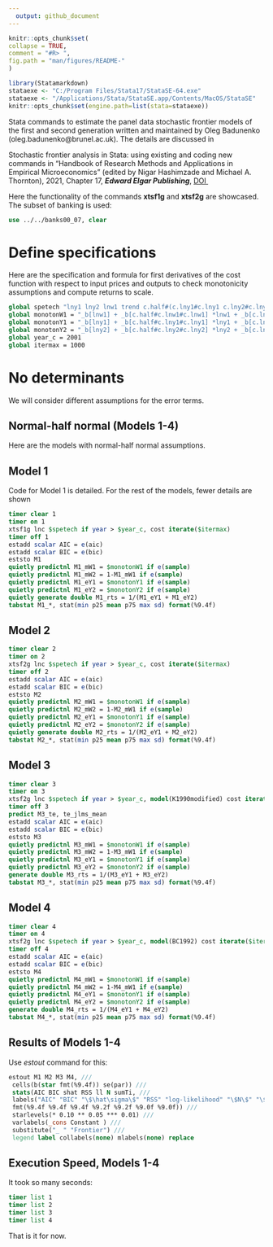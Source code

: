 ```yaml
---
  output: github_document
---
```


<!-- README.md is generated from README.Rmd. Please edit that file -->

  ```r
knitr::opts_chunk$set(
  collapse = TRUE,
  comment = "#R> ",
  fig.path = "man/figures/README-"
)
```

```r
library(Statamarkdown)
stataexe <- "C:/Program Files/Stata17/StataSE-64.exe"
stataexe <- "/Applications/Stata/StataSE.app/Contents/MacOS/StataSE"
knitr::opts_chunk$set(engine.path=list(stata=stataexe))
```

Stata commands to estimate the panel data stochastic frontier models of the first and second generation written and maintained by Oleg Badunenko (oleg.badunenko@brunel.ac.uk). The details are discussed in

Stochastic frontier analysis in Stata: using existing and coding new
commands in "Handbook of Research Methods and Applications in Empirical
Microeconomics" (edited by Nigar Hashimzade and Michael A. Thornton),
2021, Chapter 17, ***Edward Elgar Publishing***, [DOI
<img src="mal/doi.png"  width="12" height="12">](https://doi.org/10.4337/9781788976480.00027)

Here the functionality of the commands **xtsf1g** and **xtsf2g** are showcased. The subset of banking is used:

```stata
use ../../banks00_07, clear
```

# Define specifications

Here are the specification and formula for first derivatives of the cost function with respect to input prices and outputs to check monotonicity assumptions and compute returns to scale.

```stata
global spetech "lny1 lny2 lnw1 trend c.half#(c.lny1#c.lny1 c.lny2#c.lny2 c.lnw1#c.lnw1) c.lny1#(c.lny2 c.lnw1) c.lny2#c.lnw1 c.trend#(c.lny1 c.lny2 c.lnw1 c.trend#c.half)"
global monotonW1 = "_b[lnw1] + _b[c.half#c.lnw1#c.lnw1] *lnw1 + _b[c.lny1#c.lnw1] *lny1 + _b[c.lny2#c.lnw1] *lny2 + _b[c.trend#c.lnw1] *trend"
global monotonY1 = "_b[lny1] + _b[c.half#c.lny1#c.lny1] *lny1 + _b[c.lny1#c.lny2] *lny2 + _b[c.lny1#c.lnw1] *lnw1 + _b[c.trend#c.lny1] *trend"
global monotonY2 = "_b[lny2] + _b[c.half#c.lny2#c.lny2] *lny2 + _b[c.lny1#c.lny2] *lny1 + _b[c.lny2#c.lnw1] *lnw1 + _b[c.trend#c.lny2] *trend"
global year_c = 2001
global itermax = 1000
```

# No determinants

We will consider different assumptions for the error terms.

## Normal-half normal (Models 1-4)

Here are the models with normal-half normal assumptions.

## Model 1

Code for Model 1 is detailed. For the rest of the models, fewer details are shown

```stata
timer clear 1
timer on 1
xtsf1g lnc $spetech if year > $year_c, cost iterate($itermax)
timer off 1
estadd scalar AIC = e(aic)
estadd scalar BIC = e(bic)
eststo M1
quietly predictnl M1_mW1 = $monotonW1 if e(sample)
quietly predictnl M1_mW2 = 1-M1_mW1 if e(sample)
quietly predictnl M1_eY1 = $monotonY1 if e(sample)
quietly predictnl M1_eY2 = $monotonY2 if e(sample)
quietly generate double M1_rts = 1/(M1_eY1 + M1_eY2)
tabstat M1_*, stat(min p25 mean p75 max sd) format(%9.4f)
```


## Model 2

```stata
timer clear 2
timer on 2
xtsf2g lnc $spetech if year > $year_c, cost iterate($itermax)
timer off 2
estadd scalar AIC = e(aic)
estadd scalar BIC = e(bic)
eststo M2
quietly predictnl M2_mW1 = $monotonW1 if e(sample)
quietly predictnl M2_mW2 = 1-M2_mW1 if e(sample)
quietly predictnl M2_eY1 = $monotonY1 if e(sample)
quietly predictnl M2_eY2 = $monotonY2 if e(sample)
quietly generate double M2_rts = 1/(M2_eY1 + M2_eY2)
tabstat M2_*, stat(min p25 mean p75 max sd) format(%9.4f)
```

## Model 3

```stata
timer clear 3
timer on 3
xtsf2g lnc $spetech if year > $year_c, model(K1990modified) cost iterate($itermax)
timer off 3
predict M3_te, te_jlms_mean
estadd scalar AIC = e(aic)
estadd scalar BIC = e(bic)
eststo M3
quietly predictnl M3_mW1 = $monotonW1 if e(sample)
quietly predictnl M3_mW2 = 1-M3_mW1 if e(sample)
quietly predictnl M3_eY1 = $monotonY1 if e(sample)
quietly predictnl M3_eY2 = $monotonY2 if e(sample)
generate double M3_rts = 1/(M3_eY1 + M3_eY2)
tabstat M3_*, stat(min p25 mean p75 max sd) format(%9.4f)
```

## Model 4

```stata
timer clear 4
timer on 4
xtsf2g lnc $spetech if year > $year_c, model(BC1992) cost iterate($itermax)
timer off 4
estadd scalar AIC = e(aic)
estadd scalar BIC = e(bic)
eststo M4
quietly predictnl M4_mW1 = $monotonW1 if e(sample)
quietly predictnl M4_mW2 = 1-M4_mW1 if e(sample)
quietly predictnl M4_eY1 = $monotonY1 if e(sample)
quietly predictnl M4_eY2 = $monotonY2 if e(sample)
generate double M4_rts = 1/(M4_eY1 + M4_eY2)
tabstat M4_*, stat(min p25 mean p75 max sd) format(%9.4f)
```

## Results of Models 1-4

Use *estout* command for this:

```stata
estout M1 M2 M3 M4, ///
 cells(b(star fmt(%9.4f)) se(par)) ///
 stats(AIC BIC shat RSS ll N sumTi, ///
 labels("AIC" "BIC" "\$\hat\sigma\$" "RSS" "log-likelihood" "\$N\$" "\$\sum T_{i}\$") ///
 fmt(%9.4f %9.4f %9.4f %9.2f %9.2f %9.0f %9.0f)) ///
 starlevels(* 0.10 ** 0.05 *** 0.01) ///
 varlabels(_cons Constant ) ///
 substitute("_ " "Frontier") ///
 legend label collabels(none) mlabels(none) replace
```

## Execution Speed, Models 1-4

It took so many seconds:

```stata
timer list 1
timer list 2
timer list 3
timer list 4
```

That is it for now.


